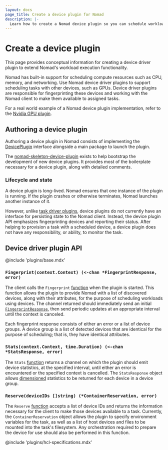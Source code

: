 ```yaml
---
layout: docs
page_title: Create a device plugin for Nomad
description: |-
  Learn how to create a Nomad device plugin so you can schedule workload tasks with other devices, such as GPUs. Review device plugin lifecycle and the device plugin API functions that you must implement in your device plugin.
---
```


# Create a device plugin

This page provides conceptual information for creating a device driver plugin to extend Nomad's workload execution functionality.

Nomad has built-in support for scheduling compute resources such as CPU, memory,
and networking. Use Nomad device driver plugins to support scheduling tasks with
other devices, such as GPUs. Device driver plugins are responsible for
fingerprinting these devices and working with the Nomad client to make them
available to assigned tasks.

For a real world example of a Nomad device plugin implementation, refer to the
[Nvidia GPU plugin](https://github.com/hashicorp/nomad-device-nvidia).

## Authoring a device plugin

Authoring a device plugin in Nomad consists of implementing the
[DevicePlugin][deviceplugin] interface alongside a main package to launch the
plugin.

The [nomad-skeleton-device-plugin][skeletonproject] exists to help bootstrap
the development of new device plugins. It provides most of the boilerplate
necessary for a device plugin, along with detailed comments.

### Lifecycle and state

A device plugin is long-lived. Nomad ensures that one instance of the plugin
is running. If the plugin crashes or otherwise terminates, Nomad launches
another instance of it.

However, unlike [task driver plugins](/nomad/plugins/author/task-driver), device
plugins do not currently have an interface for persisting state to the Nomad
client. Instead, the device plugin API emphasizes fingerprinting devices and
reporting their status. After helping to provision a task with a scheduled
device, a device plugin does not have any responsibility, or ability, to monitor
the task.

## Device driver plugin API

@include 'plugins/base.mdx'

### `Fingerprint(context.Context) (<-chan *FingerprintResponse, error)`

The client calls the `Fingerprint` [function][fingerprintfn] when the plugin is
started. This function allows the plugin to provide Nomad with a list of
discovered devices, along with their attributes, for the purpose of scheduling
workloads using devices. The channel returned should immediately send an initial
[`FingerprintResponse`][fingerprintresponse], then send periodic updates at an
appropriate interval until the context is canceled.

Each fingerprint response consists of either an error or a list of device
groups. A device group is a list of detected devices that are identical for the
purpose of scheduling; that is, they have identical attributes.

### `Stats(context.Context, time.Duration) (<-chan *StatsResponse, error)`

The `Stats` [function][statsfn] returns a channel on which the plugin should
emit device statistics, at the specified interval, until either an error is
encountered or the specified context is cancelled. The `StatsResponse` object
allows [dimensioned][dimensioned] statistics to be returned for each device in a device group.

### `Reserve(deviceIDs []string) (*ContainerReservation, error)`

The `Reserve` [function][reservefn] accepts a list of device IDs and returns the
information necessary for the client to make those devices available to a task.
Currently, the `ContainerReservation` object allows the plugin to specify
environment variables for the task, as well as a list of host devices and files
to be mounted into the task's filesystem. Any orchestration required to prepare
the device for use should also be performed in this function.

@include 'plugins/hcl-specifications.mdx'

[deviceplugin]: https://github.com/hashicorp/nomad/blob/main/plugins/device/device.go#L28
[skeletonproject]: https://github.com/hashicorp/nomad-skeleton-device-plugin
[fingerprintresponse]:https://github.com/hashicorp/nomad/blob/main/plugins/device/device.go#L45
[fingerprintfn]: https://github.com/hashicorp/nomad-skeleton-device-plugin/blob/main/device/device.go#L162
[statsfn]: https://github.com/hashicorp/nomad-skeleton-device-plugin/blob/main/device/device.go#L172
[reservefn]: https://github.com/hashicorp/nomad-skeleton-device-plugin/blob/main/device/device.go#L192
[dimensioned]: https://github.com/hashicorp/nomad/blob/main/plugins/shared/structs/stats.go#L37
